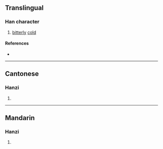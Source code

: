 {{character info/new}}
==Translingual==

===Han character===
{{Han char|rn=15|rad=冫|as=06|sn=8|four=|canj=IMOMG|ids=⿰冫全}}

# [[bitterly]] [[cold]]

====References====
* {{Han ref|kx=0132.190|hdz=10297.090|uh=34CC|ud=13516}}

----

==Cantonese==

===Hanzi===
{{yue-hanzi|jyut=[[cang1]], [[gwai3]], [[ting4]], [[tong3]]|y=chang1, gwai3, ting4, tong3}}

# {{defn|lang=yue|sort=冫06}}

----

==Mandarin==

===Hanzi===
{{cmn-hanzi|pin=[[chēng]] ([[cheng1]])|wg=ch'eng<sup>1</sup>}}

# {{defn|lang=cmn|sort=冫06}}